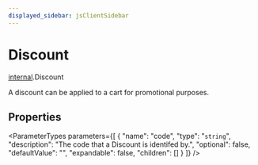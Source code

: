 ```yaml
---
displayed_sidebar: jsClientSidebar
---
```



# Discount

[internal](../../modules/internal.mdx).Discount

A discount can be applied to a cart for promotional purposes.

## Properties

<ParameterTypes parameters={[
  {
    "name": "code",
    "type": "`string`",
    "description": "The code that a Discount is identifed by.",
    "optional": false,
    "defaultValue": "",
    "expandable": false,
    "children": []
  }
]} />
